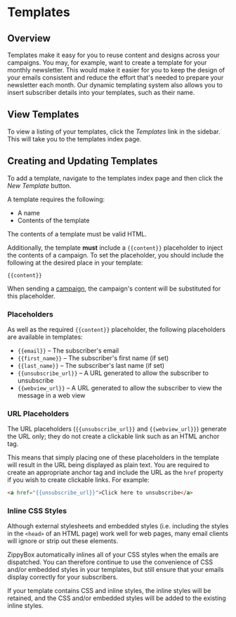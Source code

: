 # Templates

## Overview

Templates make it easy for you to reuse content and designs across your campaigns. You may, for example, want to create a template for your monthly newsletter. This would make it easier for you to keep the design of your emails consistent and reduce the effort that's needed to prepare your newsletter each month. Our dynamic templating system also allows you to insert subscriber details into your templates, such as their name.

## View Templates

To view a listing of your templates, click the _Templates_ link in the sidebar. This will take you to the templates index page.

## Creating and Updating Templates

To add a template, navigate to the templates index page and then click the _New Template_ button.

A template requires the following:

- A name
- Contents of the template

The contents of a template must be valid HTML.

Additionally, the template **must** include a `{{content}}` placeholder to inject the contents of a campaign. To set the placeholder, you should include the following at the desired place in your template:

```
{{content}}
```

When sending a [campaign](/features/campaigns), the campaign's content will be substituted for this placeholder.

### Placeholders

As well as the required `{{content}}` placeholder, the following placeholders are available in templates:

- `{{email}}` – The subscriber's email
- `{{first_name}}` – The subscriber's first name (if set)
- `{{last_name}}` – The subscriber's last name (if set)
- `{{unsubscribe_url}}` – A URL generated to allow the subscriber to unsubscribe
- `{{webview_url}}` – A URL generated to allow the subscriber to view the message in a web view

### URL Placeholders

The URL placeholders (`{{unsubscribe_url}}` and `{{webview_url}}`) generate the URL only; they do not create a clickable link such as an HTML anchor tag.

This means that simply placing one of these placeholders in the template will result in the URL being displayed as plain text. You are required to create an appropriate anchor tag and include the URL as the `href` property if you wish to create clickable links. For example:

```html
<a href="{{unsubscribe_url}}">Click here to unsubscribe</a>
```

### Inline CSS Styles

Although external stylesheets and embedded styles (i.e. including the styles in the `<head>` of an HTML page) work well for web pages, many email clients will ignore or strip out these elements.

ZippyBox automatically inlines all of your CSS styles when the emails are dispatched. You can therefore continue to use the convenience of CSS and/or embedded styles in your templates, but still ensure that your emails display correctly for your subscribers.

If your template contains CSS and inline styles, the inline styles will be retained, and the CSS and/or embedded styles will be added to the existing inline styles.